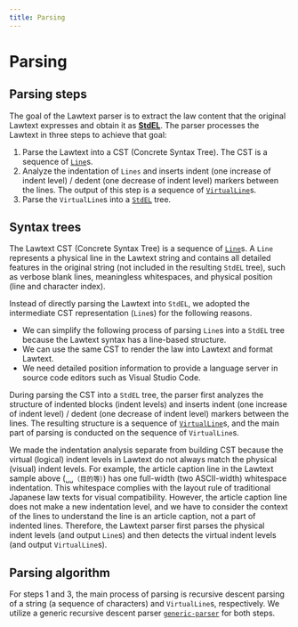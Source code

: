```yaml
---
title: Parsing
---
```


# Parsing

## Parsing steps

The goal of the Lawtext parser is to extract the law content that the original Lawtext expresses and obtain it as [**StdEL**](/lib/core/modules/core_src_law_std_stdEL.md#stdel). The parser processes the Lawtext in three steps to achieve that goal:

1. Parse the Lawtext into a CST (Concrete Syntax Tree). The CST is a sequence of [`Line`](/lib/core/modules/core_src_node_cst_line.md#line)s.
2. Analyze the indentation of `Lines` and inserts indent (one increase of indent level) / dedent (one decrease of indent level) markers between the lines. The output of this step is a sequence of [`VirtualLine`](/lib/core/modules/core_src_parser_std_virtualLine.md#virtualline)s.
3. Parse the `VirtualLine`s into a [`StdEL`](/lib/core/modules/core_src_law_std_stdEL.md#stdel) tree.

## Syntax trees

The Lawtext CST (Concrete Syntax Tree) is a sequence of [`Line`](/lib/core/modules/core_src_node_cst_line.md#line)s. A `Line` represents a physical line in the Lawtext string and contains all detailed features in the original string (not included in the resulting `StdEL` tree), such as verbose blank lines, meaningless whitespaces, and physical position (line and character index).

Instead of directly parsing the Lawtext into `StdEL`, we adopted the intermediate CST representation (`Line`s) for the following reasons.

- We can simplify the following process of parsing `Line`s into a `StdEL` tree because the Lawtext syntax has a line-based structure.
- We can use the same CST to render the law into Lawtext and format Lawtext.
- We need detailed position information to provide a language server in source code editors such as Visual Studio Code.

During parsing the CST into a `StdEL` tree, the parser first analyzes the structure of indented blocks (indent levels) and inserts indent (one increase of indent level) / dedent (one decrease of indent level) markers between the lines. The resulting structure is a sequence of [`VirtualLine`](/lib/core/modules/core_src_parser_std_virtualLine.md#virtualline)s, and the main part of parsing is conducted on the sequence of `VirtualLine`s.

We made the indentation analysis separate from building CST because the virtual (logical) indent levels in Lawtext do not always match the physical (visual) indent levels. For example, the article caption line in the Lawtext sample above (`␣␣（目的等）`) has one full-width (two ASCII-width) whitespace indentation. This whitespace complies with the layout rule of traditional Japanese law texts for visual compatibility. However, the article caption line does not make a new indentation level, and we have to consider the context of the lines to understand the line is an article caption, not a part of indented lines. Therefore, the Lawtext parser first parses the physical indent levels (and output `Line`s) and then detects the virtual indent levels (and output `VirtualLine`s).

## Parsing algorithm

For steps 1 and 3, the main process of parsing is recursive descent parsing of a string (a sequence of characters) and `VirtualLine`s, respectively. We utilize a generic recursive descent parser [`generic-parser`](https://github.com/yamachig/generic-parser) for both steps.